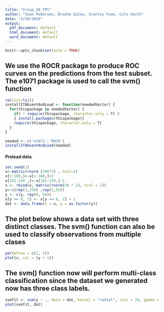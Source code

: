 ---
title: "Group_20_TP1"
author: "Sean Pedersen, Brooke Ealey, Stanley Yuan, Cole Smith"
date: "3/28/2020"
output:
  pdf_document: default
  html_document: default
  word_document: default
---

```{r setup, include=FALSE}
knitr::opts_chunk$set(echo = TRUE)
```

## We use the ROCR package to produce ROC curves on the predictions from the test subset. The e1071 package is used to call the svm() function
```{r}

rm(list=ls())
installIfAbsentAndLoad <- function(neededVector) {
  for(thispackage in neededVector) {
    if( ! require(thispackage, character.only = T) )
    { install.packages(thispackage)}
    require(thispackage, character.only = T)
  }
}

needed <- c('e1071','ROCR')  
installIfAbsentAndLoad(needed)
```

#### Preload data
```{r}
set.seed(1)
x<-matrix(rnorm (200*2) , ncol=2)
x[1:100,]<-x[1:100,]+2
x[101:150 ,]<-x[101:150,]-2
x <- rbind(x, matrix(rnorm(50 * 2), ncol = 2))
y<-c(rep(1,150) ,rep(2,50))
y <- c(y, rep(0, 50))
x[y == 0, 2] <- x[y == 0, 2] + 2
dat <- data.frame(x = x, y = as.factor(y))
```
## The plot below shows a data set with three distinct classes. The svm() function can also be used to classify observations from multiple clases 
```{r}
par(mfrow = c(1, 1))
plot(x, col = (y + 1))
```

## The svm() function now will perform multi-class classification since the dataset we generated now has three class labels.

```{r}
svmfit <- svm(y ~ ., data = dat, kernel = "radial", cost = 10, gamma = 1)
plot(svmfit, dat)
```

